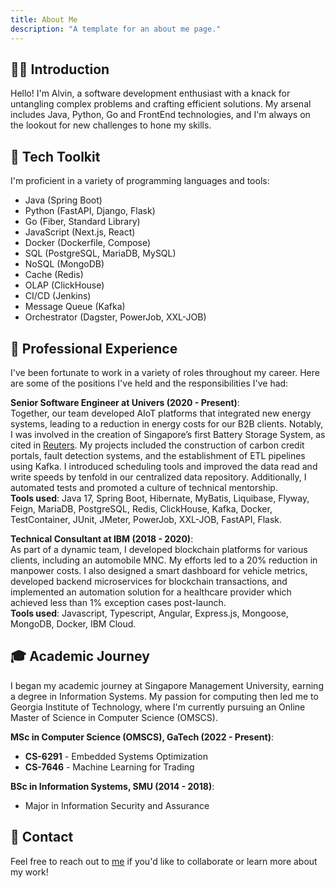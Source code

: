 ```yaml
---
title: About Me
description: "A template for an about me page."
---
```


## 🙋‍♂️ Introduction

Hello! I'm Alvin, a software development enthusiast with a knack for untangling complex problems and crafting efficient solutions. My arsenal includes Java, Python, Go and FrontEnd technologies, and I'm always on the lookout for new challenges to hone my skills.

## 🔧 Tech Toolkit

I'm proficient in a variety of programming languages and tools:

- Java (Spring Boot)
- Python (FastAPI, Django, Flask)
- Go (Fiber, Standard Library)
- JavaScript (Next.js, React)
- Docker (Dockerfile, Compose)
- SQL (PostgreSQL, MariaDB, MySQL)
- NoSQL (MongoDB)
- Cache (Redis)
- OLAP (ClickHouse)
- CI/CD (Jenkins)
- Message Queue (Kafka)
- Orchestrator (Dagster, PowerJob, XXL-JOB)

## 💼 Professional Experience

I've been fortunate to work in a variety of roles throughout my career. Here are some of the positions I've held and the responsibilities I've had:

**Senior Software Engineer at Univers (2020 - Present)**:  
Together, our team developed AIoT platforms that integrated new energy systems, leading to a reduction in energy costs for our B2B clients. Notably, I was involved in the creation of Singapore’s first Battery Storage System, as cited in [Reuters](https://www.reuters.com/business/singapore-sets-up-first-battery-storage-system-improve-port-energy-usage-2022-07-13). My projects included the construction of carbon credit portals, fault detection systems, and the establishment of ETL pipelines using Kafka. I introduced scheduling tools and improved the data read and write speeds by tenfold in our centralized data repository. Additionally, I automated tests and promoted a culture of technical mentorship.  
**Tools used**: Java 17, Spring Boot, Hibernate, MyBatis, Liquibase, Flyway, Feign, MariaDB, PostgreSQL, Redis, ClickHouse, Kafka, Docker, TestContainer, JUnit, JMeter, PowerJob, XXL-JOB, FastAPI, Flask.

**Technical Consultant at IBM (2018 - 2020)**:  
As part of a dynamic team, I developed blockchain platforms for various clients, including an automobile MNC. My efforts led to a 20% reduction in manpower costs. I also designed a smart dashboard for vehicle metrics, developed backend microservices for blockchain transactions, and implemented an automation solution for a healthcare provider which achieved less than 1% exception cases post-launch.  
**Tools used**: Javascript, Typescript, Angular, Express.js, Mongoose, MongoDB, Docker, IBM Cloud.

## 🎓 Academic Journey

I began my academic journey at Singapore Management University, earning a degree in Information Systems. My passion for computing then led me to Georgia Institute of Technology, where I'm currently pursuing an Online Master of Science in Computer Science (OMSCS).

**MSc in Computer Science (OMSCS), GaTech (2022 - Present)**:

- **CS-6291** - Embedded Systems Optimization
- **CS-7646** - Machine Learning for Trading

**BSc in Information Systems, SMU (2014 - 2018)**:

- Major in Information Security and Assurance

## 📧 Contact

Feel free to reach out to [me](mailto:alvin4292@gmail.com) if you'd like to collaborate or learn more about my work!

